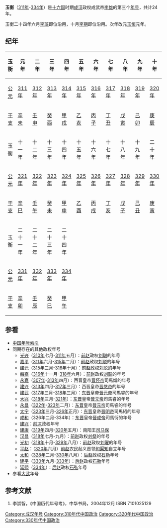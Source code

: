 {{Eranamebox|年号= 玉衡
|起讫时间= [[311年|311年]]-[[334年|334年]]
|政权= [[成汉|成汉]]
|帝王= 成武帝[[李雄_(十六国)|李雄]]
|历时= 24年
|timeline= <timeline>
ImageSize  = width:200 height:50
PlotArea   = width:180 height:30 left:10 bottom:20
TimeAxis   = orientation:horizontal
DateFormat = yyyy
Period     = from:304 till:439
AlignBars  = early
ScaleMajor = increment:135 start:304
Colors =
  id:canvas value:rgb(1,1,0.85)
BackgroundColors = canvas:canvas
PlotData =
  width:15 color:black
  bar:era from:start till:end
  bar:era from:304 till:347 color:red
  bar:era from:311 till:334 color:yellow
</timeline>
|说明= 玉衡在十六国及成汉时期的位置
}}
'''玉衡'''（[[311年|311年]]-[[334年|334年]]）是[[十六国|十六国]]时期[[成汉|成汉]]政权成武帝[[李雄_(十六国)|李雄]]的第三个[[年号|年号]]，共计24年。

玉衡二十四年六月[[李班_(成汉)|李班]]即位沿用，十月[[李期|李期]]即位沿用。次年改元[[玉恒|玉恒]]元年。

==纪年==
{| class="wikitable" 
|-
!玉衡!!元年!!二年!!三年!!四年!!五年!!六年!!七年!!八年!!九年!!十年
|-
![[公元纪年|公元]]
|[[311年|311年]]||[[312年|312年]]||[[313年|313年]]||[[314年|314年]]||[[315年|315年]]||[[316年|316年]]||[[317年|317年]]||[[318年|318年]]||[[319年|319年]]||[[320年|320年]]
|-
![[干支纪年|干支]]
|[[辛未|辛未]]||[[壬申|壬申]]||[[癸酉|癸酉]]||[[甲戌|甲戌]]||[[乙亥|乙亥]]||[[丙子|丙子]]||[[丁丑|丁丑]]||[[戊寅|戊寅]]||[[己卯|己卯]]||[[庚辰|庚辰]]
|-
!玉衡!!十一年!!十二年!!十三年!!十四年!!十五年!!十六年!!十七年!!十八年!!十九年!!二十年
|-
![[公元纪年|公元]]
|[[321年|321年]]||[[322年|322年]]||[[323年|323年]]||[[324年|324年]]||[[325年|325年]]||[[326年|326年]]||[[327年|327年]]||[[328年|328年]]||[[329年|329年]]||[[330年|330年]]
|-
![[干支纪年|干支]]
|[[辛巳|辛巳]]||[[壬午|壬午]]||[[癸未|癸未]]||[[甲申|甲申]]||[[乙酉|乙酉]]||[[丙戌|丙戌]]||[[丁亥|丁亥]]||[[戊子|戊子]]||[[己丑|己丑]]||[[庚寅|庚寅]]
|-
!玉衡!!二十一年!!二十二年!!二十三年!!二十四年!! !! !! !! !! !!
|-
![[公元纪年|公元]]
|[[331年|331年]]||[[332年|332年]]||[[333年|333年]]||[[334年|334年]]|| || || || || ||
|-
![[干支纪年|干支]]
|[[辛卯|辛卯]]||[[壬辰|壬辰]]||[[癸巳|癸巳]]||[[甲午|甲午]]|| || || || || ||
|}

==参看==
*[[中国年号索引|中国年号索引]]
*同期存在的其他政权年号
**[[光兴_(前赵)|光兴]]（[[310年|310年]]七月-[[311年|311年]]五月）：[[前赵|前赵]]政权[[刘聪|刘聪]]的年号
**[[嘉平_(前赵)|嘉平]]（[[311年|311年]]六月-[[315年|315年]]二月）：[[前赵|前赵]]政权[[刘聪|刘聪]]的年号
**[[建元_(前赵)|建元]]（[[315年|315年]]三月-[[316年|316年]]十月）：[[前赵|前赵]]政权[[刘聪|刘聪]]的年号
**[[麟嘉_(前赵)|麟嘉]]（[[316年|316年]]十一月-[[318年|318年]]六月）：[[前赵|前赵]]政权[[刘聪|刘聪]]的年号
**[[永嘉_(晋怀帝)|永嘉]]（[[307年|307年]]-[[313年|313年]]四月）：西晋皇帝[[晋怀帝|晋怀帝]]司馬熾的年号
**[[建兴_(晋愍帝)|建兴]]（[[313年|313年]]四月-[[317年|317年]]三月）：西晋皇帝[[晋愍帝|晋愍帝]]的年号
**[[建武_(晋元帝)|建武]]（[[317年|317年]]三月-[[318年|318年]]三月）：[[东晋|东晋]]皇帝[[晉元帝|晉元帝]]司馬睿的年号
**[[大兴_(晋元帝)|大兴]]（[[318年|318年]]三月-[[321年|321年]]）：[[东晋|东晋]]皇帝[[晉元帝|晉元帝]]司馬睿的年号
**[[永昌_(晋元帝)|永昌]]（[[322年|322年]]-[[323年|323年]]二月）：[[东晋|东晋]]皇帝[[晉元帝|晉元帝]]司馬睿的年号
**[[太宁_(晋明帝)|太宁]]（[[323年|323年]]三月-[[326年|326年]]正月）：[[东晋|东晋]]皇帝[[晉明帝|晉明帝]]司馬紹的年号
**[[咸和_(晋成帝)|咸和]]（326年二月-334年）：[[东晋|东晋]]皇帝[[晉成帝|晉成帝]]司馬衍的年号
**[[建兴_(西晋)|建兴]]：[[前凉|前凉]]政权年号
**[[建康_(司马保)|建康]]（[[319年|319年]]四月-[[320年|320年]]五月）：南阳王[[司马保|司马保]]
**[[汉昌|汉昌]]（[[318年|318年]]七月-九月）：[[前赵|前赵]]政权[[刘粲|刘粲]]的年号
**[[光初|光初]]（[[318年|318年]]十月-[[329年|329年]]八月）：[[前赵|前赵]]政权[[刘曜|刘曜]]的年号
**[[平赵|平赵]]：（[[320年|320年]]六月）[[前赵|前赵]]农民起义首领[[句渠知|句渠知]]自立年号
**[[太和_(后赵)|太和]]（[[328年|328年]]二月-[[330年|330年]]八月）：[[后赵|后赵]]政权[[石勒|石勒]]年号
**[[建平_(后赵)|建平]]（[[330年|330年]]九月-[[333年|333年]]）：[[后赵|后赵]]政权[[石勒|石勒]]年号
**[[延熙_(后赵)|延熙]]（[[334年|334年]]）：[[后赵|后赵]]政权[[石弘|石弘]]年号
*参看[[大武_(年号)|大武]]年号

==参考文献==
# 李崇智，《中国历代年号考》，中华书局，2004年12月 ISBN 7101025129

{{年号|[[晏平_(年号)|晏平]]|[[中国年号索引|中国年号]]|[[玉恒|玉恒]]}}
{{晉十六國年號}}
[[Category:成汉年号|Category:成汉年号]]
[[Category:310年代中国政治|Category:310年代中国政治]]
[[Category:320年代中国政治|Category:320年代中国政治]]
[[Category:330年代中国政治|Category:330年代中国政治]]